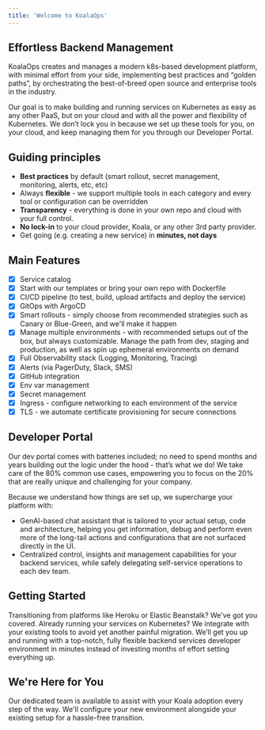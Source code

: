 ```yaml
---
title: 'Welcome to KoalaOps'
---
```


## Effortless Backend Management

KoalaOps creates and manages a modern k8s-based development platform, with minimal effort from your side, implementing best practices and “golden paths”, by orchestrating the best-of-breed open source and enterprise tools in the industry.

Our goal is to make building and running services on Kubernetes as easy as any other PaaS, but on your cloud and with all the power and flexibility of Kubernetes. We don’t lock you in because we set up these tools for you, on your cloud, and keep managing them for you through our Developer Portal.

## Guiding principles

- **Best practices** by default (smart rollout, secret management, monitoring, alerts, etc, etc)
- Always **flexible** - we support multiple tools in each category and every tool or configuration can be overridden
- **Transparency** - everything is done in your own repo and cloud with your full control.
- **No lock-in** to your cloud provider, Koala, or any other 3rd party provider. 
- Get going (e.g. creating a new service) in **minutes, not days**

## Main Features
- [x] Service catalog
- [x] Start with our templates or bring your own repo with Dockerfile
- [x] CI/CD pipeline (to test, build, upload artifacts and deploy the service)
- [x] GitOps with ArgoCD
- [x] Smart rollouts - simply choose from recommended strategies such as Canary or Blue-Green, and we'll make it happen
- [x] Manage multiple environments - with recommended setups out of the box, but always customizable. Manage the path from dev, staging and production, as well as spin up ephemeral environments on demand
- [x] Full Observability stack (Logging, Monitoring, Tracing)
- [x] Alerts (via PagerDuty, Slack, SMS)
- [x] GitHub integration
- [x] Env var management
- [x] Secret management
- [x] Ingress - configure networking to each environment of the service
- [x] TLS - we automate certificate provisioning for secure connections

## Developer Portal
Our dev portal comes with batteries included; no need to spend months and years building out the logic under the hood - that’s what we do! We take care of the 80% common use cases, empowering you to focus on the 20% that are really unique and challenging for your company.

Because we understand how things are set up, we supercharge your platform with:

- GenAI-based chat assistant that is tailored to your actual setup, code and architecture, helping you get information, debug and perform even more of the long-tail actions and configurations that are not surfaced directly in the UI.
- Centralized control, insights and management capabilities for your backend services, while safely delegating self-service operations to each dev team. 

## Getting Started
Transitioning from platforms like Heroku or Elastic Beanstalk? We've got you covered. Already running your services on Kubernetes? We integrate with your existing tools to avoid yet another painful migration. We’ll get you up and running with a top-notch, fully flexible backend services developer environment in minutes instead of investing months of effort setting everything up.

## We're Here for You
Our dedicated team is available to assist with your Koala adoption every step of the way. We'll configure your new environment alongside your existing setup for a hassle-free transition.
